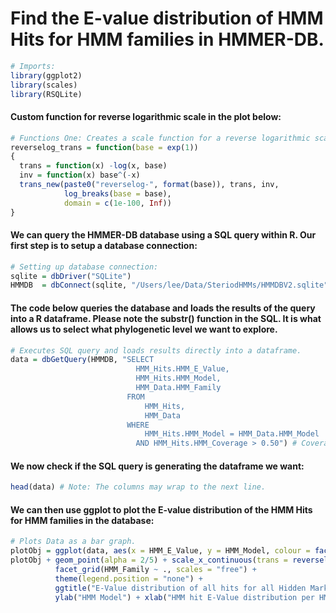 Find the E-value distribution of HMM Hits for HMM families in HMMER-DB.
=======================================================================
```r
# Imports:
library(ggplot2)
library(scales)
library(RSQLite)
```

#### Custom function for reverse logarithmic scale in the plot below:
```r
# Functions One: Creates a scale function for a reverse logarithmic scale.
reverselog_trans = function(base = exp(1)) 
{
  trans = function(x) -log(x, base)
  inv = function(x) base^(-x)
  trans_new(paste0("reverselog-", format(base)), trans, inv, 
            log_breaks(base = base), 
            domain = c(1e-100, Inf))
}
```

#### We can query the HMMER-DB database using a SQL query within R. Our first step is to setup a database connection:
```r
# Setting up database connection:
sqlite = dbDriver("SQLite")
HMMDB  = dbConnect(sqlite, "/Users/lee/Data/SteriodHMMs/HMMDBV2.sqlite") # Location of HMMER-DB Sqlite database.
```

#### The code below queries the database and loads the results of the query into a R dataframe. Please note the substr() function in the SQL. It is what allows us to select what phylogenetic level we want to explore.
```r
# Executes SQL query and loads results directly into a dataframe.
data = dbGetQuery(HMMDB, "SELECT
                            HMM_Hits.HMM_E_Value,
                            HMM_Hits.HMM_Model,
                          	HMM_Data.HMM_Family
                          FROM
	                          HMM_Hits,
	                          HMM_Data
                          WHERE
	                          HMM_Hits.HMM_Model = HMM_Data.HMM_Model
                            AND HMM_Hits.HMM_Coverage > 0.50") # Coverage filter 
```

#### We now check if the SQL query is generating the dataframe we want:
```r
head(data) # Note: The columns may wrap to the next line.
```

#### We can then use ggplot to plot the E-value distribution of the HMM Hits for HMM families in the database:
```r
# Plots Data as a bar graph.
plotObj = ggplot(data, aes(x = HMM_E_Value, y = HMM_Model, colour = factor(HMM_Family)))
plotObj + geom_point(alpha = 2/5) + scale_x_continuous(trans = reverselog_trans(10)) + 
          facet_grid(HMM_Family ~ ., scales = "free") +
          theme(legend.position = "none") +
          ggtitle("E-Value distribution of all hits for all Hidden Markov Models.") + 
          ylab("HMM Model") + xlab("HMM hit E-Value distribution per HMM")
```